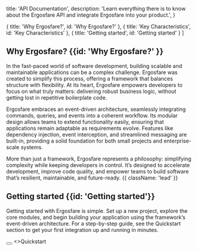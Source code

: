 
  title: 'API Documentation',
  description:
    'Learn everything there is to know about the Ergosfare API and integrate Ergosfare into your product.',
}

  { title: 'Why Ergosfare?', id: 'Why Ergosfare?' },
  { title: 'Key Characteristics', id: 'Key Characteristics' },
  { title: 'Getting started', id: 'Getting started' }
]


<HeroPattern />


## Why Ergosfare? {{id: 'Why Ergosfare?' }}
In the fast-paced world of software development, building scalable and maintainable applications can be a complex challenge. Ergosfare was created to simplify this process, offering a framework that balances structure with flexibility. At its heart, Ergosfare empowers developers to focus on what truly matters: delivering robust business logic, without getting lost in repetitive boilerplate code.

Ergosfare embraces an event-driven architecture, seamlessly integrating commands, queries, and events into a coherent workflow. Its modular design allows teams to extend functionality easily, ensuring that applications remain adaptable as requirements evolve. Features like dependency injection, event interception, and streamlined messaging are built-in, providing a solid foundation for both small projects and enterprise-scale systems.

More than just a framework, Ergosfare represents a philosophy: simplifying complexity while keeping developers in control. It’s designed to accelerate development, improve code quality, and empower teams to build software that’s resilient, maintainable, and future-ready. {{ className: 'lead' }}


<KeyCharacteristics />

## Getting started {{id: 'Getting started'}}

Getting started with Ergosfare is simple. Set up a new project, explore the core modules, and begin building your application using the framework’s event-driven architecture. For a step-by-step guide, see the Quickstart
 section to get your first integration up and running in minutes.
<div className="not-prose mt-6 mb-16 flex gap-3">
  <Button href="/quickstart" arrow="right">
    </Button>
    <>Quickstart</>
 
</div>

<Guides />
